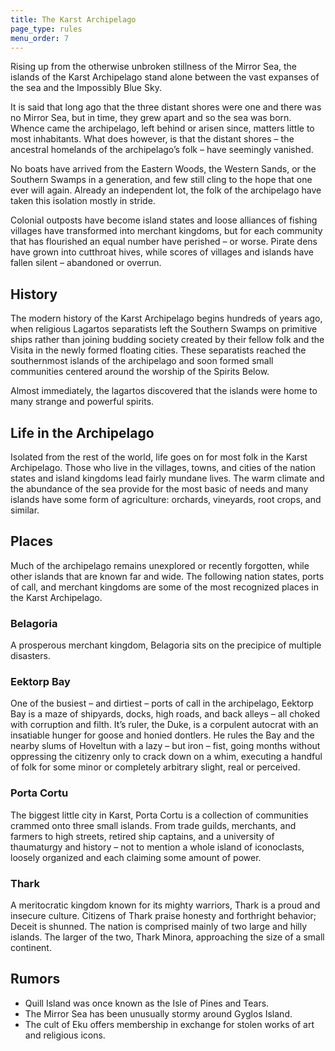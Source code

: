 ```yaml
---
title: The Karst Archipelago
page_type: rules
menu_order: 7
---
```


Rising up from the otherwise unbroken stillness of the Mirror Sea, the islands of the Karst Archipelago stand alone between the vast expanses of the sea and the Impossibly Blue Sky.

It is said that long ago that the three distant shores were one and there was no Mirror Sea, but in time, they grew apart and so the sea was born. Whence came the archipelago, left behind or arisen since, matters little to most inhabitants. What does however, is that the distant shores – the ancestral homelands of the archipelago’s folk – have seemingly vanished.

No boats have arrived from the Eastern Woods, the Western Sands, or the Southern Swamps in a generation, and few still cling to the hope that one ever will again. Already an independent lot, the folk of the archipelago have taken this isolation mostly in stride.

Colonial outposts have become island states and loose alliances of fishing villages have transformed into merchant kingdoms, but for each community that has flourished an equal number have perished – or worse. Pirate dens have grown into cutthroat hives, while scores of villages and islands have fallen silent – abandoned or overrun.

## History

The modern history of the Karst Archipelago begins hundreds of years ago, when religious Lagartos separatists left the Southern Swamps on primitive ships rather than joining budding society created by their fellow folk and the Visita in the newly formed floating cities. These separatists reached the southernmost islands of the archipelago and soon formed small communities centered around the worship of the Spirits Below.

Almost immediately, the lagartos discovered that the islands were home to many strange and powerful spirits.

## Life in the Archipelago

Isolated from the rest of the world, life goes on for most folk in the Karst Archipelago. Those who live in the villages, towns, and cities of the nation states and island kingdoms lead fairly mundane lives. The warm climate and the abundance of the sea provide for the most basic of needs and many islands have some form of agriculture: orchards, vineyards, root crops, and similar.

## Places

Much of the archipelago remains unexplored or recently forgotten, while other islands that are known far and wide. The following nation states, ports of call, and merchant kingdoms are some of the most recognized places in the Karst Archipelago.

### Belagoria

A prosperous merchant kingdom, Belagoria sits on the precipice of multiple disasters.

### Eektorp Bay

One of the busiest – and dirtiest – ports of call in the archipelago, Eektorp Bay is a maze of shipyards, docks, high roads, and back alleys – all choked with corruption and filth. It’s ruler, the Duke, is a corpulent autocrat with an insatiable hunger for goose and honied dontlers. He rules the Bay and the nearby slums of Hoveltun with a lazy – but iron – fist, going months without oppressing the citizenry only to crack down on a whim, executing a handful of folk for some minor or completely arbitrary slight, real or perceived.

### Porta Cortu

The biggest little city in Karst, Porta Cortu is a collection of communities crammed onto three small islands. From trade guilds, merchants, and farmers to high streets, retired ship captains, and a university of thaumaturgy and history – not to mention a whole island of iconoclasts, loosely organized and each claiming some amount of power.

### Thark

A meritocratic kingdom known for its mighty warriors, Thark is a proud and insecure culture. Citizens of Thark praise honesty and forthright behavior; Deceit is shunned. The nation is comprised mainly of two large and hilly islands. The larger of the two, Thark Minora, approaching the size of a small continent.

## Rumors

- Quill Island was once known as the Isle of Pines and Tears.
- The Mirror Sea has been unusually stormy around Gyglos Island.
- The cult of Eku offers membership in exchange for stolen works of art and religious icons.
